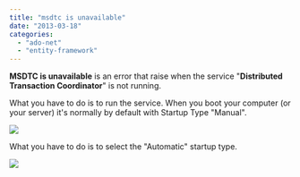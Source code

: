 ```yaml
---
title: "msdtc is unavailable"
date: "2013-03-18"
categories: 
  - "ado-net"
  - "entity-framework"
---
```


**MSDTC is unavailable** is an error that raise when the service "**Distributed Transaction Coordinator**" is not running.

What you have to do is to run the service. When you boot your computer (or your server) it's normally by default with Startup Type "Manual".

![](/images/blog/msdtcServiceList1-400x154.png)

What you have to do is to select the "Automatic" startup type.

![](/images/blog/msdtcStatupAutomatic-350x400.png)
